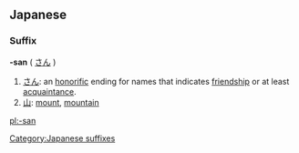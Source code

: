 ==Japanese==
===Suffix===
'''-san''' ( [[さん]] )

#[[さん]]: an [[honorific]] ending for names that indicates [[friendship]] or at least [[acquaintance]].
#[[山]]: [[mount]], [[mountain]]

[[Category:Japanese suffixes]]
[[pl:-san]]